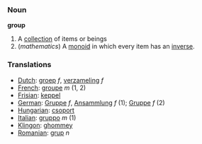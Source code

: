 === Noun ===

'''group'''

#A [[collection]] of items or beings
#(''mathematics'') A [[monoid]] in which every item has an [[inverse]].

=== Translations ===
*[[Dutch]]: [[groep]] ''f'', [[verzameling]] ''f''
*[[French]]: [[groupe]] ''m'' (1, 2)
*[[Frisian]]: [[keppel]]
*[[German]]: [[Gruppe]] ''f'', [[Ansammlung]] ''f'' (1); [[Gruppe]] ''f'' (2)
*[[Hungarian]]: [[csoport]]
*[[Italian]]: [[gruppo]] ''m'' (1)
*[[Klingon]]: [[ghommey]]
*[[Romanian]]: [[grup]] ''n''